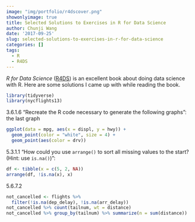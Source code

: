 ```yaml
---
image: "img/portfolio/r4dscover.png"
showonlyimage: true
title: Selected Solutions to Exercises in R for Data Science
author: Chunji Wang
date: '2017-09-25'
slug: selected-solutions-to-exercises-in-r-for-data-science
categories: []
tags:
  - R
  - R4DS
---
```


_R for Data Science_ ([R4DS](http://r4ds.had.co.nz/)) is an excellent book about doing data science with R. Here are some solutions I came up with while reading the book. 

```r
library(tidyverse)
library(nycflights13)
```


3.6.1.6 "Recreate the R code necessary to generate the following graphs": the last graph
```r
ggplot(data = mpg, aes(x = displ, y = hwy)) +
  geom_point(color = "white", size = 4) +
  geom_point(aes(color = drv))
```


5.3.1.1 "How could you use `arrange()` to sort all missing values to the start? (Hint: use `is.na()`)":
```r
df <- tibble(x = c(5, 2, NA))
arrange(df, !is.na(x), x)
```

5.6.7.2
```r
not_cancelled <- flights %>% 
  filter(!is.na(dep_delay), !is.na(arr_delay))
not_cancelled %>% count(tailnum, wt = distance)
not_cancelled %>% group_by(tailnum) %>% summarize(n = sum(distance))
```


